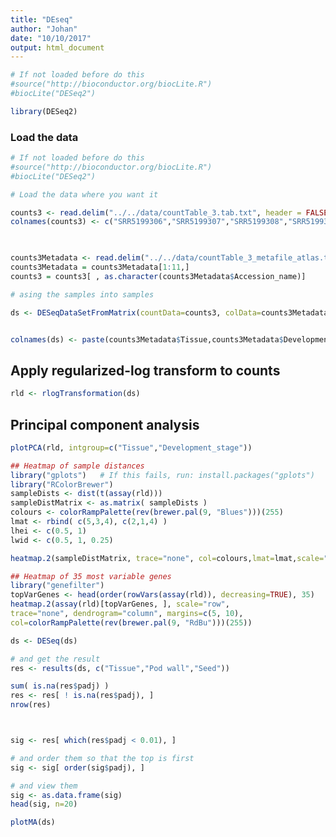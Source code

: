 ```yaml
---
title: "DEseq"
author: "Johan"
date: "10/10/2017"
output: html_document
---
```



```r

# If not loaded before do this
#source("http://bioconductor.org/biocLite.R")
#biocLite("DESeq2")

library(DESeq2)

```


### Load the data
```r

# If not loaded before do this
#source("http://bioconductor.org/biocLite.R")
#biocLite("DESeq2")

# Load the data where you want it 

counts3 <- read.delim("../../data/countTable_3.tab.txt", header = FALSE, row.names = 1)
colnames(counts3) <- c("SRR5199306","SRR5199307","SRR5199308","SRR5199309","SRR5199310","SRR5199311","SRR5199312","SRR5199313","SRR5199314","SRR5199304","SRR5199305")


  
counts3Metadata <- read.delim("../../data/countTable_3_metafile_atlas.txt")
counts3Metadata = counts3Metadata[1:11,]
counts3 = counts3[ , as.character(counts3Metadata$Accession_name)]


```


```r

# asing the samples into samples 

ds <- DESeqDataSetFromMatrix(countData=counts3, colData=counts3Metadata, design=~Development_stage)


colnames(ds) <- paste(counts3Metadata$Tissue,counts3Metadata$Development_stage, sep = "_" )


```


## Apply regularized-log transform to counts

```r
rld <- rlogTransformation(ds)


```

## Principal component analysis

```r
plotPCA(rld, intgroup=c("Tissue","Development_stage"))
```


```r
## Heatmap of sample distances
library("gplots")   # If this fails, run: install.packages("gplots")
library("RColorBrewer")
sampleDists <- dist(t(assay(rld)))
sampleDistMatrix <- as.matrix( sampleDists )
colours <- colorRampPalette(rev(brewer.pal(9, "Blues")))(255)
lmat <- rbind( c(5,3,4), c(2,1,4) )
lhei <- c(0.5, 1)
lwid <- c(0.5, 1, 0.25)

heatmap.2(sampleDistMatrix, trace="none", col=colours,lmat=lmat,scale="row", lhei=lhei, lwid=lwid)


```



```r

## Heatmap of 35 most variable genes
library("genefilter")
topVarGenes <- head(order(rowVars(assay(rld)), decreasing=TRUE), 35)
heatmap.2(assay(rld)[topVarGenes, ], scale="row",
trace="none", dendrogram="column", margins=c(5, 10),
col=colorRampPalette(rev(brewer.pal(9, "RdBu")))(255))

```




```r


ds <- DESeq(ds)


```

```r

# and get the result
res <- results(ds, c("Tissue","Pod wall","Seed"))

```



```r
sum( is.na(res$padj) )
res <- res[ ! is.na(res$padj), ]
nrow(res)



sig <- res[ which(res$padj < 0.01), ]

# and order them so that the top is first
sig <- sig[ order(sig$padj), ]

# and view them
sig <- as.data.frame(sig)
head(sig, n=20)

```

```r


plotMA(ds)


```


